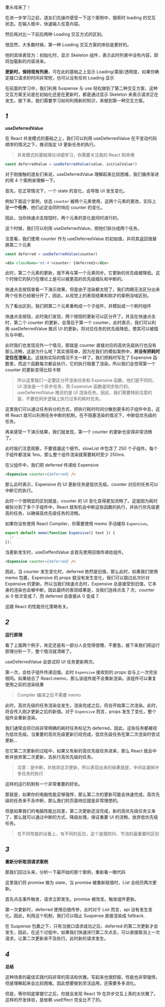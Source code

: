 


重头戏来了！

在进一步学习之前，道友们先操作感受一下这个案例中，搜索时 loading 的交互状态。在输入框中，快速输入任意内容。

<Cardruntime reload><Demo01 /></Cardruntime>

然后再对比一下前后两种 Loading 交互方式的区别。

<Cardruntime><Demo02 /></Cardruntime>

很显然，大多数时候，第一种 Loading 交互方案的体验是更好的。

他的具体表现为：初始化时，显示 Skeleton 组件，表示此时列表中没有内容，即将加载新的内容进来。

**更新时，保持现有列表**，可在此的基础之上显示 Loading/蒙层/透明度，如果你确定接口请求的时间非常短，也可以没有任何 Loading 显示

在前面的学习中，我们利用 Suspense 与 use 轻松做到了第二种交互方案，这种交互方案无论是在初始化还是在更新时，都是通过显示 Skeleton 来表示请求正在发生。接下来，我们需要学习如何利用新的知识，来做到第一种交互方案。

## *1*
**useDeferredValue**

在 React 并发模式的基础之上，我们可以利用 useDeferredValue 在不变动代码顺序的情况之下，推迟指定 UI 更新任务的执行。

> 并发模式的基础理论详细学习，你需要关注我的 React 知命境

```js
const deferredValue = useDeferredValue(value, initialValue?)
```

对于刚接触的道友们来说，useDeferredValue 理解起来比较困难，我们循序渐进的用 4 个案例来理解一下。

首先，在正常情况下，一个 state 的变化，会导致 UI 发生变化。

例如下面这个案例，状态 `counter` 被两个元素使用，这两个元素的更改，实际上是**一个任务**，他们必定会同时响应 counter 的变化。

因此，当你快速点击按钮时，两个元素的变化是同时进行的。

<Counter01 />


这个时候，我们可以利用 useDeferredValue，把他们拆分成两个任务。

<Counter02 />

注意看，我们使用 counter 作为 useDeferredValue 的初始值，并将其返回值替换第二个元素

```js
const deferred = useDeferredValue(counter)
```

```html
<div className='mt-4'>counter: {deferred}</div>
```

此时，第二个元素的更新，就不再与第一个元素同步。它更新的优先级被降低。这个时候它的执行在理论上是可以被更高的优先级插队和中断的。

快速点击按钮查看一下演示效果，但是由于渲染都太短了，我们肉眼无法区分出来两个任务已经被分开了，因此，从视觉上的表现结果和刚才的案例没啥区别。


为了看出区别，我们把第二个元素重构成一个子组件，并模拟成一个耗时组件

<Counter03 />

快速点击按钮，此时我们发现，两个按钮的更新可以区分开了。并且在快速点击时，第二个 counter 的更新，会落后于第一个 counter，此时表示，我们可以利用 useDeferredValue 推迟 UI 的更新。将对应任务的优先级降低，使其可以被插队与中断。


此时我们也发现另外一个情况，那就是 counter 直接对应的高优先级执行也没有那么流畅，这是为什么呢？其实很简单，因为在我们的模拟案例中，**并没有把耗时定位在渲染上**。这就和实际的情况不太一样了。我们把耗时写在了 Expensive 函数里，而这个函数每次都会执行，它的执行阻塞了渲染。所以我们会觉得第一个 counter 的更新变得比较卡顿

> 所以这里我们一定要区分开渲染任务和 Expensive 函数，他们是不同的，UI 渲染是一个异步任务，而 Expensive 函数是同步执行的。useDeferredValue 推迟的是 UI 渲染任务。因此，我们需要特别注意的是，不要在同步逻辑上执行过多的耗时任务。

这里我们可以通过任务拆分的方式，把执行耗时时间分散到更多的子组件中去，这样 React 就可以利用任务中断的机制，在不阻塞渲染的情况下，中断低优先级的任务。

再来感受一下演示结果，我们就发现，第一个 counter 的更新也变得非常流畅了。

<Counter04 />

此时我们注意观察，不要错漏这个细节。slowList 中包含了 250 个子组件。每个子组件都渲染 1ms，那么整个组件渲染就需要耗时至少 250ms.

在父组件中，我们把 deferred 传递给 Expensive

```html
<Expensive counter={deferred} />
```

那么此时表示，Expensive 的 UI 更新任务是低优先级。counter 对应的任务可以中断它的执行。


此时一个很明显的区别就是，counter 的 UI 变化变得更加流畅了。这是因为耗时被拆分到了多个子组件中，React 就有机会中断这些函数的执行，并执行优先级更高的任务，以确保高优先级任务的流畅。

如果你没有使用 React Compiler，你需要使用 memo 手动缓存 `Expensive`。

```javascript
export default memo(function Expensive({ text }) {
  // ...
});
```

当更新发生时，useDefferdValue 会首先使用旧值传递给组件。

```html
<Expensive counter={deferred} />
```

因此，当 counter 发生变化时，deferred 依然是旧值，那么此时，如果我们使用 memo 包裹，Expensive 的 props 就没有发生变化，我们可以跳过此次针对 Expensive 的更新。所以当我们快速点击时，Expensive 总是接受到旧值，它本身的渲染也会被中断，因此最终的表现结果是，当我们连续点击 7 次，counter 从 0 依次变成 7，而 deferred 会直接从 0 变成 7.

这跟 React 的性能优化策略有关。

## *2*
**运行原理**


看了上面两个例子，肯定还是有一部分人会觉得很懵，不要急，接下来我们把运行原理分析一下，整个情况就清晰了。

useDeferredValue 会尝试将 UI 任务更新两次。

第一次，会给子组件传递旧值。此时 `Expensive` 接收到的 props 会与上一次完全相同。如果结合了 React.memo，那么该组件就不会重新渲染。该组件可以重复使用之前的渲染结果
> Compiler 编译之后不需要 memo

此时，高优先级的任务渲染会发生，渲染完成之后，将会开始第二次渲染。此时，将会传入刚才更新之后的新值。对于 `Expensive` 而言，props 发生了变化，整个组件会重新渲染。

我们通常会将已经非常明确的耗时任务标记为 deferred，因此，这些任务都被视为低优先级。当重要的高优先级更新已经完成，低优先级任务在第二次渲染时尝试更新...

在它第二次更新的过程中，如果又有新的高优先级任务进来，那么 React 就会中断并放弃第二次更新，去执行高优先级的任务。

> 注意：是中断，并放弃这次更新，所以表现出来的结果就是，中间会漏掉许多任务的执行

这样的运行机制有一个非常重要的好处。

那就是，如果你的电脑性能足够强悍，那么第二次的更新可能会快速完成，高优先级的任务来不及中断，那么我们的页面响应就是非常理想的。

但是如果我们的电脑性能比较差，第二次更新还没完成，新的高优先级任务又来了，那么就可以通过中断的方式，降级处理，保证重要 UI 的流畅，放弃低优先级任务。

> 在不同性能的设备上，有不同的反应，这个是跟防抖、节流的最重要的区别


## *3*
**重新分析取消请求案例**

那我们回过头来，分析一下最开始的那个案例，重新看一眼代码

<Demo01Layout />

这里我们将 promise 做为 state，当 promise 被重新赋值时，List 会经历两次更新。

首先点击事件触发，请求立即发生。promise 被改变。触发组件更新。

第一次更新时，deferred 使用旧值传参，此时对于 List 而言，api 没有发生变化。因此，利用这个机制，我们可以阻止 Suspense 直接渲染成 fallback.

在 Suspense 包裹之下，只有当接口请求成功之后，deferred 的第二次更新才会发生，因此，在这个过程中，如果我们快速进行第二次点击，可以直接取消上一次请求，让第二次更新来不及执行。此时新的请求发生。


## *4*
**总结**

这种场景的最佳实践代码非常的简洁和优雅。写起来也很舒服，性能也非常强悍。但是理解起来会比较困难。因此想要做到灵活运用，还需要多多消化。

但是，等你彻底掌握它之后，你就会发现 React 19 在异步交互上真的太优雅了。这样的开发体验，是依赖 useEffect 完全比不了的。
